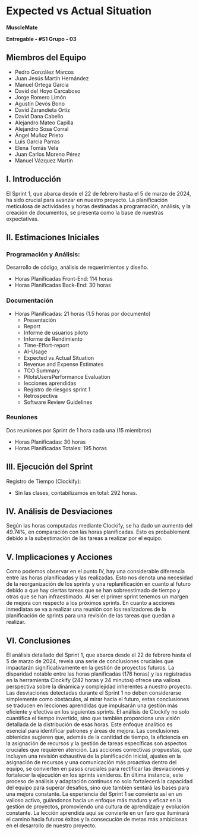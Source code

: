 # Expected vs Actual Situation

**MuscleMate**

**Entregable - #S1 Grupo - 03**

## Miembros del Equipo
- Pedro González Marcos
- Juan Jesús Martín Hernández
- Manuel Ortega Garcia
- David del Hoyo Carcaboso
- Jorge Romero Limón
- Agustín Devós Bono
- David Zarandieta Ortiz
- David Dana Cabello
- Alejandro Mateo Capilla
- Alejandro Sosa Corral
- Ángel Muñoz Prieto
- Luis Garcia Parras
- Elena Tomás Vela
- Juan Carlos Moreno Pérez
- Manuel Vázquez Martin

## I. Introducción
El Sprint 1, que abarca desde el 22 de febrero hasta el 5 de marzo de 2024, ha sido crucial para avanzar en nuestro proyecto. La planificación meticulosa de actividades y horas destinadas a programación, análisis, y la creación de documentos, se presenta como la base de nuestras expectativas.

## II. Estimaciones Iniciales
### Programación y Análisis:
Desarrollo de código, análisis de requerimientos y diseño.
- Horas Planificadas Front-End: 114 horas 
- Horas Planificadas Back-End: 30 horas
### Documentación
- Horas Planificadas: 21 horas (1.5 horas por documento)
  - Presentación
  - Report
  - Informe de usuarios piloto
  - Informe de Rendimiento
  - Time-Effort-report
  - AI-Usage
  - Expected vs Actual Situation
  - Revenue and Expense Estimates
  - TCO Summary
  - PilotsUsersPerformance Evaluation
  - lecciones aprendidas
  - Registro de riesgos sprint 1
  - Retrospectiva
  - Software Review Guidelines
### Reuniones
Dos reuniones por Sprint de 1 hora cada una (15 miembros)
- Horas Planificadas: 30 horas
- Horas Planificadas Totales: 195 horas

## III. Ejecución del Sprint
Registro de Tiempo (Clockify):
- Sin las clases, contabilizamos en total: 292 horas.

## IV. Análisis de Desviaciones
Según las horas computadas mediante Clockify, se ha dado un aumento del 49.74%, en comparación con las horas planificadas. Esto es probablement debido a la subestimación de las tareas a realizar por el equipo.

## V. Implicaciones y Acciones
Como podemos observar en el punto IV, hay una considerable diferencia entre las horas planificadas y las realizadas. Esto nos denota una necesidad de la reorganización de los sprints y una replanificación en cuanto al futuro debido a que hay ciertas tareas que se han sobreestimado de tiempo y otras que se han infraestimado. Al ser el primer sprint tenemos un margen de mejora con respecto a los próximos sprints. En cuanto a acciones inmediatas se va a realizar una reunión con los realizadores de la planificación de sprints para una revisión de las tareas que quedan a realizar.

## VI. Conclusiones
El análisis detallado del Sprint 1, que abarca desde el 22 de febrero hasta el 5 de marzo de 2024, revela una serie de conclusiones cruciales que impactarán significativamente en la gestión de proyectos futuros. La disparidad notable entre las horas planificadas (176 horas) y las registradas en la herramienta Clockify (242 horas y 24 minutos) ofrece una valiosa perspectiva sobre la dinámica y complejidad inherentes a nuestro proyecto. Las desviaciones detectadas durante el Sprint 1 no deben considerarse simplemente como obstáculos, al mirar hacia el futuro, estas conclusiones se traducen en lecciones aprendidas que impulsarán una gestión más eficiente y efectiva en los siguientes sprints. El análisis de Clockify no solo cuantifica el tiempo invertido, sino que también proporciona una visión detallada de la distribución de esas horas. Este enfoque analítico es esencial para identificar patrones y áreas de mejora. Las conclusiones obtenidas sugieren que, además de la cantidad de tiempo, la eficiencia en la asignación de recursos y la gestión de tareas específicas son aspectos cruciales que requieren atención. Las acciones correctivas propuestas, que incluyen una revisión exhaustiva de la planificación inicial, ajustes en la asignación de recursos y una comunicación más proactiva dentro del equipo, se convierten en pasos cruciales para rectificar las desviaciones y fortalecer la ejecución en los sprints venideros. En última instancia, este proceso de análisis y adaptación continuos no solo fortalecerá la capacidad del equipo para superar desafíos, sino que también sentará las bases para una mejora constante. La experiencia del Sprint 1 se convierte así en un valioso activo, guiándonos hacia un enfoque más maduro y eficaz en la gestión de proyectos, promoviendo una cultura de aprendizaje y evolución constante. La lección aprendida aquí se convierte en un faro que iluminará el camino hacia futuros éxitos y la consecución de metas más ambiciosas en el desarrollo de nuestro proyecto.
